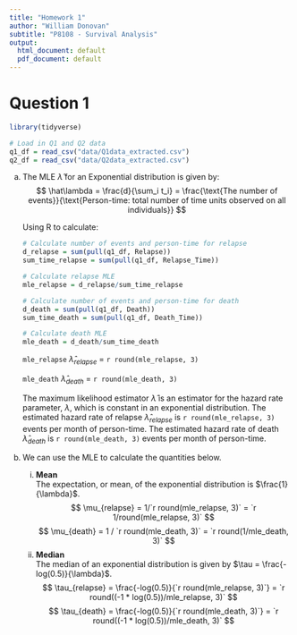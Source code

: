 ```yaml
---
title: "Homework 1"
author: "William Donovan"
subtitle: "P8108 - Survival Analysis"
output:
  html_document: default
  pdf_document: default
---
```


# Question 1

```r
library(tidyverse)

# Load in Q1 and Q2 data
q1_df = read_csv("data/Q1data_extracted.csv")
q2_df = read_csv("data/Q2data_extracted.csv")
```

a.  The MLE $\hat\lambda$ for an Exponential distribution is given by:  
    $$
    \hat\lambda = \frac{d}{\sum_i t_i} = \frac{\text{The number of events}}{\text{Person-time: total number of time units observed on all individuals}}
    $$

    Using R to calculate:
    ```r
    # Calculate number of events and person-time for relapse
    d_relapse = sum(pull(q1_df, Relapse))
    sum_time_relapse = sum(pull(q1_df, Relapse_Time))
    
    # Calculate relapse MLE
    mle_relapse = d_relapse/sum_time_relapse
    
    # Calculate number of events and person-time for death
    d_death = sum(pull(q1_df, Death))
    sum_time_death = sum(pull(q1_df, Death_Time))
    
    # Calculate death MLE
    mle_death = d_death/sum_time_death
    ```

    `mle_relapse` $\hat\lambda_{relapse}$ = `r round(mle_relapse, 3)`
    
    `mle_death` $\hat\lambda_{death}$ = `r round(mle_death, 3)`
    
    The maximum likelihood estimator $\hat\lambda$ is an estimator for the hazard rate parameter, $\lambda$, which is constant in an exponential distribution. The estimated hazard rate of relapse $\hat\lambda_{relapse}$ is `r round(mle_relapse, 3)` events per month of person-time. The estimated hazard rate of death $\hat\lambda_{death}$ is `r round(mle_death, 3)` events per month of person-time.

b. We can use the MLE to calculate the quantities below.  
    i. **Mean**  
       The expectation, or mean, of the exponential distribution is $\frac{1}{\lambda}$.  
       $$
       \mu_{relapse} = 1/`r round(mle_relapse, 3)` = `r 1/round(mle_relapse, 3)`
       $$
       $$
       \mu_{death} = 1 / `r round(mle_death, 3)` = `r round(1/mle_death, 3)`
       $$
    ii. **Median**  
        The median of an exponential distribution is given by $\tau = \frac{-log(0.5)}{\lambda}$. 
        $$
        \tau_{relapse} = \frac{-log(0.5)}{`r round(mle_relapse, 3)`} = `r round((-1 * log(0.5))/mle_relapse, 3)`
        $$
        $$
        \tau_{death} = \frac{-log(0.5)}{`r round(mle_death, 3)`} = `r round((-1 * log(0.5))/mle_death, 3)`
        $$

